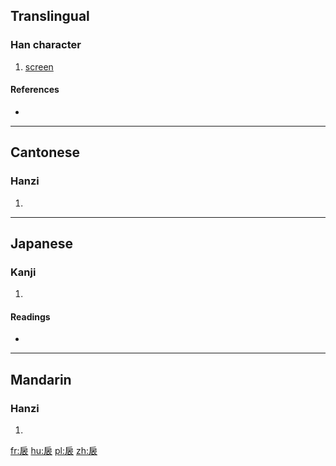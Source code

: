 ==Translingual==

===Han character===
{{Han char|rn=63|rad=戶|as=06|sn=10|four=30232|canj=HSYHV,ISYHV|ids=⿸戶衣, ⿸户衣}}

# [[screen]]

====References====
* {{Han ref|kx=0416.130|dkj=11742|dj=0761.150|hdz=32263.040|uh=6246|ud=25158|bh=D1B0|bd=53680}}

----

==Cantonese==

===Hanzi===
{{yue-hanzi|jyut=[[ji2]]|y=yi2}}

# {{defn|lang=yue|sort=戶06}}

----

==Japanese==

===Kanji===
{{ja-kanji|grade=|rs=戶06}}

# {{defn|lang=ja|sort=戶06}}

====Readings====
* {{ja-readings|on=[[い]] (i), [[え]] (e)|kun=[[ついたて]] (tsuitate)}}

----

==Mandarin==

===Hanzi===
{{cmn-hanzi|pin=[[yǐ]] ([[yi3]])|wg=i<sup>3</sup>}}

# {{defn|lang=cmn|sort=戶06}}

[[fr:扆]]
[[hu:扆]]
[[pl:扆]]
[[zh:扆]]
